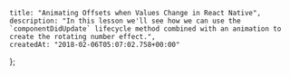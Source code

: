     title: "Animating Offsets when Values Change in React Native",
    description: "In this lesson we'll see how we can use the `componentDidUpdate` lifecycle method combined with an animation to create the rotating number effect.",
    createdAt: "2018-02-06T05:07:02.758+00:00"
};


    
